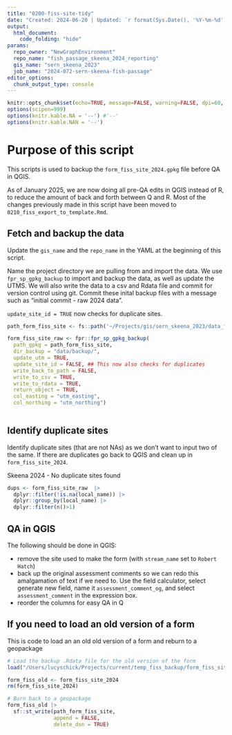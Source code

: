 ```yaml
---
title: "0200-fiss-site-tidy"
date: "Created: 2024-06-20 | Updated: `r format(Sys.Date(), '%Y-%m-%d')`"
output: 
  html_document:
    code_folding: "hide"
params:
  repo_owner: "NewGraphEnvironment"
  repo_name: "fish_passage_skeena_2024_reporting"
  gis_name: "sern_skeena_2023"
  job_name: "2024-072-sern-skeena-fish-passage"
editor_options: 
  chunk_output_type: console
---
```


```r
knitr::opts_chunk$set(echo=TRUE, message=FALSE, warning=FALSE, dpi=60, out.width = "100%", eval = FALSE)
options(scipen=999)
options(knitr.kable.NA = '--') #'--'
options(knitr.kable.NAN = '--')
```


# Purpose of this script

This scripts is used to backup the `form_fiss_site_2024.gpkg` file before QA in QGIS.

As of January 2025, we are now doing all pre-QA edits in QGIS instead of R, to reduce the amount of back and forth between Q and R. Most of the changes previously made in this script have been moved to `0210_fiss_export_to_template.Rmd`. 

## Fetch and backup the data

Update the `gis_name` and the `repo_name` in the YAML at the beginning of this script. 

Name the project directory we are pulling from and import the data. We use `fpr_sp_gpkg_backup` to import and backup the data, as well as update the UTMS. We will also write the data to a csv and Rdata file and commit for version control using git. Commit these inital backup files with a message such as "initial commit - raw 2024 data".

`update_site_id = TRUE` now checks for duplicate sites.

```r
path_form_fiss_site <- fs::path('~/Projects/gis/sern_skeena_2023/data_field/2024/form_fiss_site_2024.gpkg')

form_fiss_site_raw <- fpr::fpr_sp_gpkg_backup(
  path_gpkg = path_form_fiss_site,
  dir_backup = "data/backup/",
  update_utm = TRUE,
  update_site_id = FALSE, ## This now also checks for duplicates
  write_back_to_path = FALSE,
  write_to_csv = TRUE,
  write_to_rdata = TRUE,
  return_object = TRUE,
  col_easting = "utm_easting",
  col_northing = "utm_northing")
  
```


## Identify duplicate sites

Identify duplicate sites (that are not NAs) as we don't want to input two of the same. 
If there are duplicates go back to QGIS and clean up in `form_fiss_site_2024`.

Skeena 2024 - No duplicate sites found

```r
dups <- form_fiss_site_raw  |> 
  dplyr::filter(!is.na(local_name)) |> 
  dplyr::group_by(local_name) |> 
  dplyr::filter(n()>1)
```


## QA in QGIS

The following should be done in QGIS:

- remove the site used to make the form (with `stream_name` set to `Robert Hatch`)
- back up the original assessment comments so we can redo this amalgamation of text if we need to. Use the field calculator, select generate new field, name it `assessment_comment_og`, and select `assessment_comment` in the expression box. 
- reorder the columns for easy QA in Q


## If you need to load an old version of a form

This is code to load an an old old version of a form and reburn to a geopackage 

```r

# Load the backup .Rdata file for the old version of the form
load("/Users/lucyschick/Projects/current/temp_fiss_backup/form_fiss_site_2024.RData")

form_fiss_old <- form_fiss_site_2024
rm(form_fiss_site_2024)

# Burn back to a geopackage
form_fiss_old |> 
  sf::st_write(path_form_fiss_site,
               append = FALSE,
               delete_dsn = TRUE)
```

